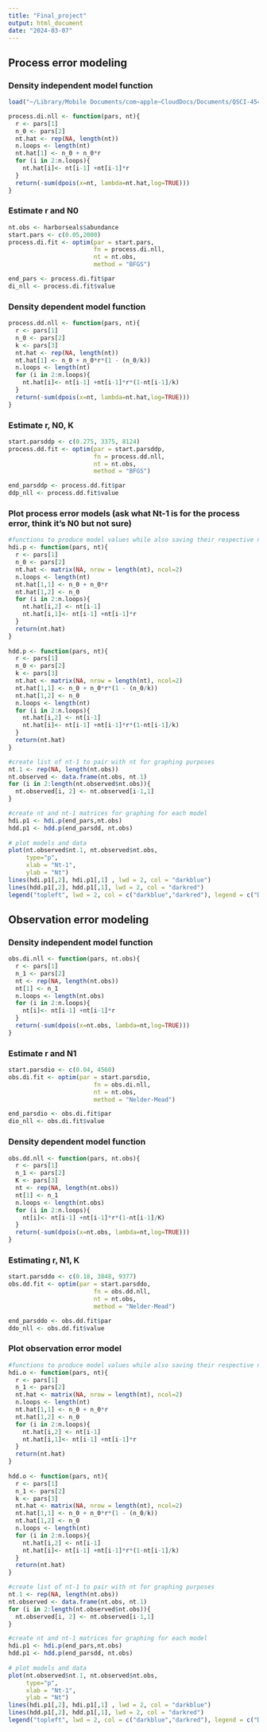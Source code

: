 ```yaml
---
title: "Final_project"
output: html_document
date: "2024-03-07"
---
```


## Process error modeling

### Density independent model function

```r
load("~/Library/Mobile Documents/com~apple~CloudDocs/Documents/QSCI-454/harborseals.rda")

process.di.nll <- function(pars, nt){
  r <- pars[1]
  n_0 <- pars[2]
  nt.hat <- rep(NA, length(nt))
  n.loops <- length(nt)
  nt.hat[1] <- n_0 + n_0*r
  for (i in 2:n.loops){
    nt.hat[i]<- nt[i-1] +nt[i-1]*r
  }
  return(-sum(dpois(x=nt, lambda=nt.hat,log=TRUE)))
}

```

### Estimate r and N0

```r

nt.obs <- harborseals$abundance
start.pars <- c(0.05,2000)
process.di.fit <- optim(par = start.pars,
                        fn = process.di.nll,
                        nt = nt.obs,
                        method = "BFGS")

end_pars <- process.di.fit$par
di_nll <- process.di.fit$value

```

### Density dependent model function

```r

process.dd.nll <- function(pars, nt){
  r <- pars[1]
  n_0 <- pars[2]
  k <- pars[3]
  nt.hat <- rep(NA, length(nt))
  nt.hat[1] <- n_0 + n_0*r*(1 - (n_0/k))
  n.loops <- length(nt)
  for (i in 2:n.loops){
    nt.hat[i]<- nt[i-1] +nt[i-1]*r*(1-nt[i-1]/k)
  }
  return(-sum(dpois(x=nt, lambda=nt.hat,log=TRUE)))
}

```

### Estimate r, N0, K

```r

start.parsddp <- c(0.275, 3375, 8124)
process.dd.fit <- optim(par = start.parsddp,
                        fn = process.dd.nll,
                        nt = nt.obs,
                        method = "BFGS")

end_parsddp <- process.dd.fit$par
ddp_nll <- process.dd.fit$value

```

### Plot process error models (ask what Nt-1 is for the process error, think it's N0 but not sure)

```r
#functions to produce model values while also saving their respective nt-1's (I could've done this with the earlier function but didn't know if it would screw up optim)
hdi.p <- function(pars, nt){
  r <- pars[1]
  n_0 <- pars[2]
  nt.hat <- matrix(NA, nrow = length(nt), ncol=2)
  n.loops <- length(nt)
  nt.hat[1,1] <- n_0 + n_0*r
  nt.hat[1,2] <- n_0
  for (i in 2:n.loops){
    nt.hat[i,2] <- nt[i-1]
    nt.hat[i,1]<- nt[i-1] +nt[i-1]*r
  }
  return(nt.hat)
}
  
hdd.p <- function(pars, nt){
  r <- pars[1]
  n_0 <- pars[2]
  k <- pars[3]
  nt.hat <- matrix(NA, nrow = length(nt), ncol=2)
  nt.hat[1,1] <- n_0 + n_0*r*(1 - (n_0/k))
  nt.hat[1,2] <- n_0
  n.loops <- length(nt)
  for (i in 2:n.loops){
    nt.hat[i,2] <- nt[i-1]
    nt.hat[i]<- nt[i-1] +nt[i-1]*r*(1-nt[i-1]/k)
  }
  return(nt.hat)
}

#create list of nt-1 to pair with nt for graphing purposes
nt.1 <- rep(NA, length(nt.obs))
nt.observed <- data.frame(nt.obs, nt.1)
for (i in 2:length(nt.observed$nt.obs)){
  nt.observed[i, 2] <- nt.observed[i-1,1]
}

#create nt and nt-1 matrices for graphing for each model
hdi.p1 <- hdi.p(end_pars,nt.obs)
hdd.p1 <- hdd.p(end_parsdd, nt.obs)
 
# plot models and data  
plot(nt.observed$nt.1, nt.observed$nt.obs,
     type="p",
     xlab = "Nt-1",
     ylab = "Nt")
lines(hdi.p1[,2], hdi.p1[,1] , lwd = 2, col = "darkblue")
lines(hdd.p1[,2], hdd.p1[,1], lwd = 2, col = "darkred")
legend("topleft", lwd = 2, col = c("darkblue","darkred"), legend = c("Density Ind.","Density dep."))

```
## Observation error modeling

### Density independent model function

```r
obs.di.nll <- function(pars, nt.obs){
  r <- pars[1]
  n_1 <- pars[2]
  nt <- rep(NA, length(nt.obs))
  nt[1] <- n_1
  n.loops <- length(nt.obs)
  for (i in 2:n.loops){
    nt[i]<- nt[i-1] +nt[i-1]*r
  }
  return(-sum(dpois(x=nt.obs, lambda=nt,log=TRUE)))
}

```

### Estimate r and N1

```r
start.parsdio <- c(0.04, 4560)
obs.di.fit <- optim(par = start.parsdio,
                        fn = obs.di.nll,
                        nt = nt.obs,
                        method = "Nelder-Mead")

end_parsdio <- obs.di.fit$par
dio_nll <- obs.di.fit$value

```

### Density dependent model function

```r
obs.dd.nll <- function(pars, nt.obs){
  r <- pars[1]
  n_1 <- pars[2]
  K <- pars[3]
  nt <- rep(NA, length(nt.obs))
  nt[1] <- n_1
  n.loops <- length(nt.obs)
  for (i in 2:n.loops){
    nt[i]<- nt[i-1] +nt[i-1]*r*(1-nt[i-1]/K)
  }
  return(-sum(dpois(x=nt.obs, lambda=nt,log=TRUE)))
}

```

### Estimating r, N1, K

```r
start.parsddo <- c(0.18, 3848, 9377)
obs.dd.fit <- optim(par = start.parsddo,
                        fn = obs.dd.nll,
                        nt = nt.obs,
                        method = "Nelder-Mead")

end_parsddo <- obs.dd.fit$par
ddo_nll <- obs.dd.fit$value

```
### Plot observation error model

```r
#functions to produce model values while also saving their respective nt-1's (I could've done this with the earlier function but didn't know if it would screw up optim)
hdi.o <- function(pars, nt){
  r <- pars[1]
  n_1 <- pars[2]
  nt.hat <- matrix(NA, nrow = length(nt), ncol=2)
  n.loops <- length(nt)
  nt.hat[1,1] <- n_0 + n_0*r
  nt.hat[1,2] <- n_0
  for (i in 2:n.loops){
    nt.hat[i,2] <- nt[i-1]
    nt.hat[i,1]<- nt[i-1] +nt[i-1]*r
  }
  return(nt.hat)
}
  
hdd.o <- function(pars, nt){
  r <- pars[1]
  n_1 <- pars[2]
  k <- pars[3]
  nt.hat <- matrix(NA, nrow = length(nt), ncol=2)
  nt.hat[1,1] <- n_0 + n_0*r*(1 - (n_0/k))
  nt.hat[1,2] <- n_0
  n.loops <- length(nt)
  for (i in 2:n.loops){
    nt.hat[i,2] <- nt[i-1]
    nt.hat[i]<- nt[i-1] +nt[i-1]*r*(1-nt[i-1]/k)
  }
  return(nt.hat)
}

#create list of nt-1 to pair with nt for graphing purposes
nt.1 <- rep(NA, length(nt.obs))
nt.observed <- data.frame(nt.obs, nt.1)
for (i in 2:length(nt.observed$nt.obs)){
  nt.observed[i, 2] <- nt.observed[i-1,1]
}

#create nt and nt-1 matrices for graphing for each model
hdi.p1 <- hdi.p(end_pars,nt.obs)
hdd.p1 <- hdd.p(end_parsdd, nt.obs)
 
# plot models and data  
plot(nt.observed$nt.1, nt.observed$nt.obs,
     type="p",
     xlab = "Nt-1",
     ylab = "Nt")
lines(hdi.p1[,2], hdi.p1[,1] , lwd = 2, col = "darkblue")
lines(hdd.p1[,2], hdd.p1[,1], lwd = 2, col = "darkred")
legend("topleft", lwd = 2, col = c("darkblue","darkred"), legend = c("Density Ind.","Density dep."))

```
